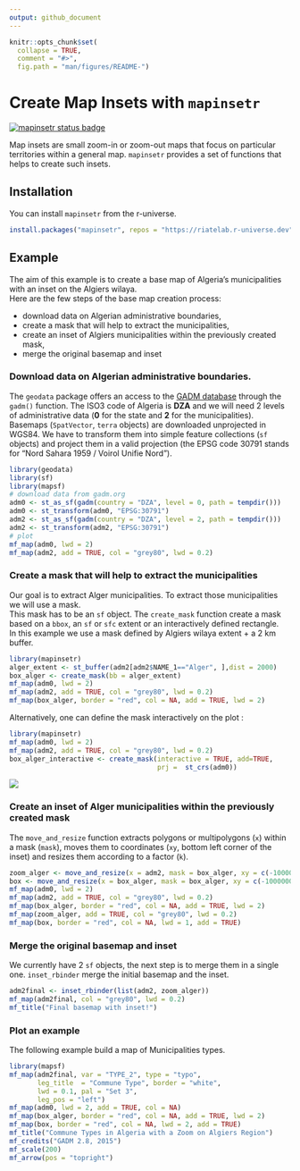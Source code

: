 ```yaml
---
output: github_document
---
```


```r
knitr::opts_chunk$set(
  collapse = TRUE,
  comment = "#>",
  fig.path = "man/figures/README-")

```

# Create Map Insets with `mapinsetr`
[![mapinsetr status badge](https://riatelab.r-universe.dev/mapinsetr/badges/version)](https://riatelab.r-universe.dev/mapinsetr)



Map insets are small zoom-in or zoom-out maps that focus on particular territories within a general map. `mapinsetr` provides a set of functions that helps to create such insets.  

## Installation

You can install `mapinsetr` from the r-universe.

```r
install.packages("mapinsetr", repos = "https://riatelab.r-universe.dev")
```


## Example

The aim of this example is to create a base map of Algeria's municipalities with an inset on the Algiers wilaya.   
Here are the few steps of the base map creation process:  

- download data on Algerian administrative boundaries,   
- create a mask that will help to extract the municipalities,   
- create an inset of Algiers municipalities within the previously created mask,    
- merge the original basemap and inset


### Download data on Algerian administrative boundaries.

The `geodata` package offers an access to the [GADM database](http://www.gadm.org/) through the `gadm()` function. 
The ISO3 code of Algeria is **DZA** and we will need 2 levels of administrative data (**0** for the state and **2** for the municipalities).   
Basemaps (`SpatVector`, `terra` objects) are downloaded unprojected in WGS84. We have to transform them into simple feature collections (`sf` objects) and project them in a valid projection (the EPSG code 30791 stands for "Nord Sahara 1959 / Voirol Unifie Nord").   

```r
library(geodata)
library(sf)
library(mapsf)
# download data from gadm.org
adm0 <- st_as_sf(gadm(country = "DZA", level = 0, path = tempdir()))
adm0 <- st_transform(adm0, "EPSG:30791")
adm2 <- st_as_sf(gadm(country = "DZA", level = 2, path = tempdir()))
adm2 <- st_transform(adm2, "EPSG:30791")
# plot
mf_map(adm0, lwd = 2)
mf_map(adm2, add = TRUE, col = "grey80", lwd = 0.2)
```

### Create a mask that will help to extract the municipalities
Our goal is to extract Alger municipalities. To extract those municipalities we will use a mask.   
This mask has to be an `sf` object. 
The `create_mask` function create a mask based on a `bbox`, an `sf` or `sfc` extent or an interactively defined rectangle.  
In this example we use a mask defined by Algiers wilaya extent + a 2 km buffer. 

```r
library(mapinsetr)
alger_extent <- st_buffer(adm2[adm2$NAME_1=="Alger", ],dist = 2000)
box_alger <- create_mask(bb = alger_extent)
mf_map(adm0, lwd = 2)
mf_map(adm2, add = TRUE, col = "grey80", lwd = 0.2)
mf_map(box_alger, border = "red", col = NA, add = TRUE, lwd = 2)
```



Alternatively, one can define the mask interactively on the plot :
```r
library(mapinsetr)
mf_map(adm0, lwd = 2)
mf_map(adm2, add = TRUE, col = "grey80", lwd = 0.2)
box_alger_interactive <- create_mask(interactive = TRUE, add=TRUE, 
                                     prj =  st_crs(adm0))
```

![](README_files/inter.gif)



### Create an inset of Alger municipalities within the previously created mask

The `move_and_resize` function extracts polygons or multipolygons (`x`) within a mask (`mask`), moves them to coordinates (`xy`, bottom left corner of the inset) and resizes them according to a factor (`k`). 

```r
zoom_alger <- move_and_resize(x = adm2, mask = box_alger, xy = c(-1000000,  -100000), k = 15)
box <- move_and_resize(x = box_alger, mask = box_alger, xy = c(-1000000,  -100000), k = 15)
mf_map(adm0, lwd = 2)
mf_map(adm2, add = TRUE, col = "grey80", lwd = 0.2)
mf_map(box_alger, border = "red", col = NA, add = TRUE, lwd = 2)
mf_map(zoom_alger, add = TRUE, col = "grey80", lwd = 0.2)
mf_map(box, border = "red", col = NA, lwd = 1, add = TRUE)
```


### Merge the original basemap and inset
We currently have 2 `sf` objects, the next step is to merge them in a single one. 
`inset_rbinder` merge the initial basemap and the inset. 

```r
adm2final <- inset_rbinder(list(adm2, zoom_alger))
mf_map(adm2final, col = "grey80", lwd = 0.2)
mf_title("Final basemap with inset!")
```

### Plot an example
The following example build a map of Municipalities types. 

```r
library(mapsf)
mf_map(adm2final, var = "TYPE_2", type = "typo", 
       leg_title  = "Commune Type", border = "white", 
       lwd = 0.1, pal = "Set 3",
       leg_pos = "left")
mf_map(adm0, lwd = 2, add = TRUE, col = NA)
mf_map(box_alger, border = "red", col = NA, add = TRUE, lwd = 2)
mf_map(box, border = "red", col = NA, lwd = 2, add = TRUE)
mf_title("Commune Types in Algeria with a Zoom on Algiers Region")
mf_credits("GADM 2.8, 2015")
mf_scale(200)
mf_arrow(pos = "topright")
```
